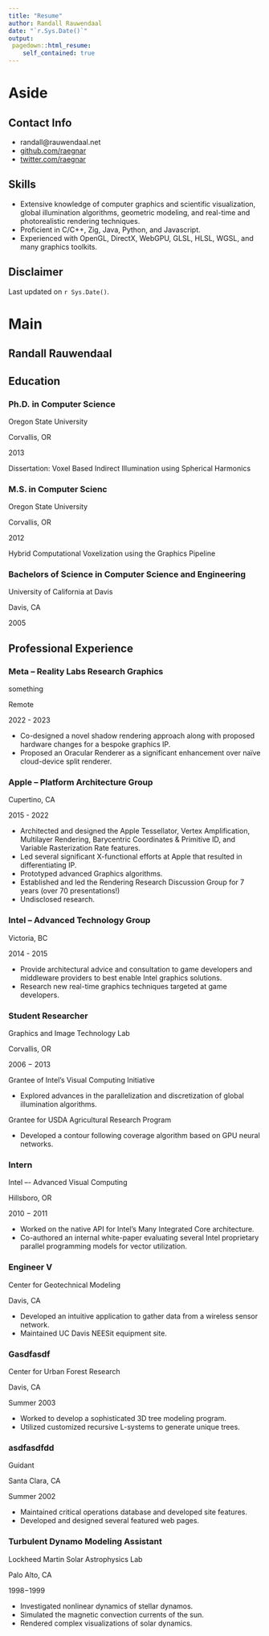 ```yaml
---
title: "Resume"
author: Randall Rauwendaal
date: "`r.Sys.Date()`"
output:
 pagedown::html_resume:
    self_contained: true
---
```


# Aside

<!-- ![Randall Rauwendaal](img/prof_pic.jpg){width=80%} -->

## Contact Info {#contact}

-   <i class="fa fa-envelope"></i> randall\@rauwendaal.net
-   <i class="fa fa-github"></i> [github.com/raegnar](https://github.com/raegnar) <!-- - <i class="fa fa-phone"></i> 703-434-9689 -->
-   <i class="fa fa-twitter"></i> [twitter.com/raegnar](https://twitter.com/raegnar)

## Skills {#skills}

-   Extensive knowledge of computer graphics and scientific visualization, global illumination algorithms, geometric modeling, and real-time and photorealistic rendering techniques.
-   Proficient in C/C++, Zig, Java, Python, and Javascript.
-   Experienced with OpenGL, DirectX, WebGPU, GLSL, HLSL, WGSL, and many graphics toolkits.

## Disclaimer {#disclaimer}

Last updated on `r Sys.Date()`.

# Main

## Randall Rauwendaal {#title}

## Education {data-icon="graduation-cap" data-concise="true"}

### Ph.D. in Computer Science
Oregon State University

Corvallis, OR

2013

Dissertation: Voxel Based Indirect Illumination using Spherical Harmonics

### M.S. in Computer Scienc
Oregon State University

Corvallis, OR

2012

Hybrid Computational Voxelization using the Graphics Pipeline

### Bachelors of Science in Computer Science and Engineering

University of California at Davis

Davis, CA

2005

## Professional Experience {data-icon="suitcase"}

### Meta -- Reality Labs Research Graphics

something 

Remote

2022 - 2023

-   Co-designed a novel shadow rendering approach along with proposed hardware changes for a bespoke graphics IP.
-   Proposed an Oracular Renderer as a significant enhancement over naïve cloud-device split renderer.

### Apple -- Platform Architecture Group

Cupertino, CA

2015 - 2022

-   Architected and designed the Apple Tessellator, Vertex Amplification, Multilayer Rendering, Barycentric Coordinates & Primitive ID, and Variable Rasterization Rate features.
-   Led several significant X-functional efforts at Apple that resulted in differentiating IP.
-   Prototyped advanced Graphics algorithms.
-   Established and led the Rendering Research Discussion Group for 7 years (over 70 presentations!)
-   Undisclosed research.

### Intel -- Advanced Technology Group

Victoria, BC

2014 - 2015

-   Provide architectural advice and consultation to game developers and middleware providers to best enable Intel graphics solutions.
-   Research new real-time graphics techniques targeted at game developers.


### Student Researcher

Graphics and Image Technology Lab

Corvallis, OR

2006 − 2013 	

Grantee of Intel’s Visual Computing Initiative

- Explored advances in the parallelization and discretization of global illumination algorithms.

Grantee for USDA Agricultural Research Program

- Developed a contour following coverage algorithm based on GPU neural networks.


### Intern

Intel –- Advanced Visual Computing

Hillsboro, OR

2010 − 2011 	

- Worked on the native API for Intel’s Many Integrated Core architecture.
- Co-authored an internal white-paper evaluating several Intel proprietary parallel programming models for vector utilization.

### Engineer V

Center for Geotechnical Modeling 

Davis, CA

- Developed an intuitive application to gather data from a wireless sensor network.
- Maintained UC Davis NEESit equipment site.

### Gasdfasdf

Center for Urban Forest Research 

Davis, CA

Summer 2003

- Worked to develop a sophisticated 3D tree modeling program.
- Utilized customized recursive L-systems to generate unique trees.

### asdfasdfdd

Guidant 

Santa Clara, CA

Summer 2002 	

- Maintained critical operations database and developed site features.
- Developed and designed several featured web pages.

### Turbulent Dynamo Modeling Assistant

Lockheed Martin Solar Astrophysics Lab

Palo Alto, CA

1998−1999

- Investigated nonlinear dynamics of stellar dynamos.
- Simulated the magnetic convection currents of the sun.
- Rendered complex visualizations of solar dynamics.
